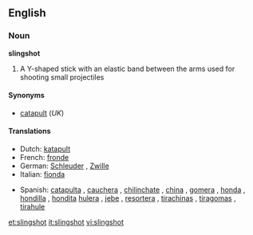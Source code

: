 ==English==

===Noun===
'''slingshot'''

# A Y-shaped stick with an elastic band between the arms used for shooting small projectiles

====Synonyms====
*[[catapult]] (''UK'')

====Translations====
{{trans-top|Y-shaped stick}}
*Dutch: [[katapult]] {{m}}
*French: [[fronde]] {{f}}
*German: [[Schleuder]] {{f}}, [[Zwille]] {{f}}
*Italian: [[fionda]] {{f}}
{{trans-mid}}
*Spanish: [[catapulta]] {{f}}  {{italbrac|Costa Rica}}, [[cauchera]] {{f}} {{italbrac|Colombia}}, [[chilinchate]] {{m}} {{italbrac|Honduras}}, [[china]] {{f}} {{italbrac|Venezuela}}, [[gomera]] {{f}} {{italbrac|Argentina}}, [[honda]] {{f}} {{italbrac|Northwestern Venezuela|Peru|Uruguay}}, [[hondilla]] {{f}} {{italbrac|El Salvador|Honduras}}, [[hondita]] {{f}}{{italbrac|Paraguay}} [[hulera]] {{f}} {{italbrac|Nicaragua}}, [[jebe]] {{m}} {{italbrac|Peru}}, [[resortera]] {{f}} {{italbrac|Mexico|Costa Rica|Ecuador}}, [[tirachinas]] {{m}} {{italbrac|Spain}}, [[tiragomas]] {{m}} {{italbrac|Spanish Basque Country}}, [[tirahule]] {{m}} {{italbrac|Southeastern Mexico}}
{{trans-bottom}}

[[et:slingshot]]
[[it:slingshot]]
[[vi:slingshot]]